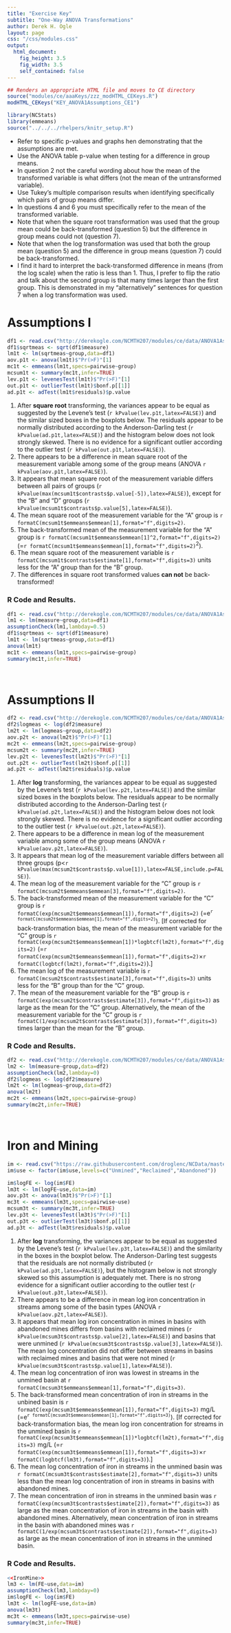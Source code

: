 ```yaml
---
title: "Exercise Key"
subtitle: "One-Way ANOVA Transformations"
author: Derek H. Ogle
layout: page
css: "/css/modules.css"
output:
  html_document:
    fig_height: 3.5
    fig_width: 3.5
    self_contained: false
---
```


```r
## Renders an appropriate HTML file and moves to CE directory
source("modules/ce/aaaKeys/zzz_modHTML_CEKeys.R")
modHTML_CEKeys("KEY_ANOVA1Assumptions_CE1")
```

```r
library(NCStats)
library(emmeans)
source("../../../rhelpers/knitr_setup.R")
```

<div class="alert alert-warning">
<ul>
  <li>Refer to specific p-values and graphs hen demonstrating that the assumptions are met.</li>
  <li>Use the ANOVA table p-value when testing for a difference in group means.</li>
  <li>In question 2 not the careful wording about how the mean of the transformed variable is what differs (not the mean of the untransformed variable).</li>
  <li>Use Tukey's multiple comparison results when identifying specifically which pairs of group means differ.</li>
  <li>In questions 4 and 6 you must specifically refer to the mean of the transformed variable.</li>
  <li>Note that when the square root transformation was used that the group mean could be back-transformed (question 5) but the difference in group means could not (question 7).</li>
  <li>Note that when the log transformation was used that both the group mean (question 5) and the difference in group means (question 7) could be back-transformed.</li>
  <li>I find it hard to interpret the back-transformed difference in means (from the log scale) when the ratio is less than 1. Thus, I prefer to flip the ratio and talk about the second group is that many times larger than the first group. This is demonstrated in my "alternatively" sentences for question 7 when a log transformation was used.</li>
</ul>
</div>

# Assumptions I

```r
df1 <- read.csv("http://derekogle.com/NCMTH207/modules/ce/data/ANOVA1Assumptions1.csv")
df1$sqrtmeas <- sqrt(df1$measure)
lm1t <- lm(sqrtmeas~group,data=df1)
aov.p1t <- anova(lm1t)$"Pr(>F)"[1]
mc1t <- emmeans(lm1t,specs=pairwise~group)
mcsum1t <- summary(mc1t,infer=TRUE)
lev.p1t <- levenesTest(lm1t)$"Pr(>F)"[1]
out.p1t <- outlierTest(lm1t)$bonf.p[[1]]
ad.p1t <- adTest(lm1t$residuals)$p.value
```

1. After **square root** transforming, the variances appear to be equal as suggested by the Levene's test (`r kPvalue(lev.p1t,latex=FALSE)`) and the similar sized boxes in the boxplots below. The residuals appear to be normally distributed according to the Anderson-Darling test (`r kPvalue(ad.p1t,latex=FALSE)`) and the histogram below does not look strongly skewed. There is no evidence for a significant outlier according to the outlier test (`r kPvalue(out.p1t,latex=FALSE)`).
1. There appears to be a difference in mean square root of the measurement variable among some of the group means (ANOVA `r kPvalue(aov.p1t,latex=FALSE)`).
1. It appears that mean square root of the measurement variable differs between all pairs of groups (`r kPvalue(max(mcsum1t$contrasts$p.value[-5]),latex=FALSE)`), except for the "B" and "D" groups (`r kPvalue(mcsum1t$contrasts$p.value[5],latex=FALSE)`).
1. The mean square root of the measurement variable for the "A" group is `r formatC(mcsum1t$emmeans$emmean[1],format="f",digits=2)`.
1. The back-transformed mean of the measurement variable for the "A" group is `r formatC(mcsum1t$emmeans$emmean[1]^2,format="f",digits=2)` (=`r formatC(mcsum1t$emmeans$emmean[1],format="f",digits=2)`<sup>2</sup>).
1. The mean square root of the measurement variable is `r formatC(mcsum1t$contrasts$estimate[1],format="f",digits=3)` units less for the "A" group than for the "B" group.
1. The differences in square root transformed values **can not** be back-transformed!

### R Code and Results.
```r
df1 <- read.csv("http://derekogle.com/NCMTH207/modules/ce/data/ANOVA1Assumptions1.csv")
lm1 <- lm(measure~group,data=df1)
assumptionCheck(lm1,lambday=0.5)
df1$sqrtmeas <- sqrt(df1$measure)
lm1t <- lm(sqrtmeas~group,data=df1)
anova(lm1t)
mc1t <- emmeans(lm1t,specs=pairwise~group)
summary(mc1t,infer=TRUE)
```

&nbsp;

# Assumptions II
```r
df2 <- read.csv("http://derekogle.com/NCMTH207/modules/ce/data/ANOVA1Assumptions2.csv")
df2$logmeas <- log(df2$measure)
lm2t <- lm(logmeas~group,data=df2)
aov.p2t <- anova(lm2t)$"Pr(>F)"[1]
mc2t <- emmeans(lm2t,specs=pairwise~group)
mcsum2t <- summary(mc2t,infer=TRUE)
lev.p2t <- levenesTest(lm2t)$"Pr(>F)"[1]
out.p2t <- outlierTest(lm2t)$bonf.p[[1]]
ad.p2t <- adTest(lm2t$residuals)$p.value
```

1. After **log** transforming, the variances appear to be equal as suggested by the Levene's test (`r kPvalue(lev.p2t,latex=FALSE)`) and the similar sized boxes in the boxplots below. The residuals appear to be normally distributed according to the Anderson-Darling test (`r kPvalue(ad.p2t,latex=FALSE)`) and the histogram below does not look strongly skewed. There is no evidence for a significant outlier according to the outlier test (`r kPvalue(out.p2t,latex=FALSE)`).
1. There appears to be a difference in mean log of the measurement variable among some of the group means (ANOVA `r kPvalue(aov.p2t,latex=FALSE)`).
1. It appears that mean log of the measurement variable differs between all three groups (p<`r kPvalue(max(mcsum2t$contrasts$p.value[1]),latex=FALSE,include.p=FALSE)`).
1. The mean log of the measurement variable for the "C" group is `r formatC(mcsum2t$emmeans$emmean[3],format="f",digits=2)`.
1. The back-transformed mean of the measurement variable for the "C" group is `r formatC(exp(mcsum2t$emmeans$emmean[1]),format="f",digits=2)` (=e<sup>`r formatC(mcsum2t$emmeans$emmean[1],format="f",digits=2)`</sup>). [If corrected for back-transformation bias, the mean of the measurement variable for the "C" group is `r formatC(exp(mcsum2t$emmeans$emmean[1])*logbtcf(lm2t),format="f",digits=2)` (=`r formatC(exp(mcsum2t$emmeans$emmean[1]),format="f",digits=2)`&times;`r formatC(logbtcf(lm2t),format="f",digits=2)`).]
1. The mean log of the measurement variable is `r formatC(mcsum2t$contrasts$estimate[3],format="f",digits=3)` units less for the "B" group than for the "C" group.
1. The mean of the measurement variable for the "B" group is `r formatC(exp(mcsum2t$contrasts$estimate[3]),format="f",digits=3)` as large as the mean for the "C" group. Alternatively, the mean of the measurement variable for the "C" group is `r formatC(1/exp(mcsum2t$contrasts$estimate[3]),format="f",digits=3)` times larger than the mean for the "B" group.

### R Code and Results.
```r
df2 <- read.csv("http://derekogle.com/NCMTH207/modules/ce/data/ANOVA1Assumptions2.csv")
lm2 <- lm(measure~group,data=df2)
assumptionCheck(lm2,lambday=0)
df2$logmeas <- log(df2$measure)
lm2t <- lm(logmeas~group,data=df2)
anova(lm2t)
mc2t <- emmeans(lm2t,specs=pairwise~group)
summary(mc2t,infer=TRUE)
```

&nbsp;

# Iron and Mining

```r
im <- read.csv("https://raw.githubusercontent.com/droglenc/NCData/master/AcidMineDrainage.csv")
im$use <- factor(im$use,levels=c("Unmined","Reclaimed","Abandoned"))
```
```r
im$logFE <- log(im$FE)
lm3t <- lm(logFE~use,data=im)
aov.p3t <- anova(lm3t)$"Pr(>F)"[1]
mc3t <- emmeans(lm3t,specs=pairwise~use)
mcsum3t <- summary(mc3t,infer=TRUE)
lev.p3t <- levenesTest(lm3t)$"Pr(>F)"[1]
out.p3t <- outlierTest(lm3t)$bonf.p[[1]]
ad.p3t <- adTest(lm3t$residuals)$p.value
```

1. After **log** transforming, the variances appear to be equal as suggested by the Levene's test (`r kPvalue(lev.p3t,latex=FALSE)`) and the similarity in the boxes in the boxplot below. The Anderson-Darling test suggests that the residuals are not normally distributed (`r kPvalue(ad.p3t,latex=FALSE)`), but the histogram below is not strongly skewed so this assumption is adequately met. There is no strong evidence for a significant outlier according to the outlier test (`r kPvalue(out.p3t,latex=FALSE)`).
1. There appears to be a difference in mean log iron concentration in streams among some of the basin types (ANOVA `r kPvalue(aov.p2t,latex=FALSE)`).
1. It appears that mean log iron concentration in mines in basins with abandoned mines differs from basins with reclaimed mines (`r kPvalue(mcsum3t$contrasts$p.value[2],latex=FALSE)`) and basins that were unmined (`r kPvalue(mcsum3t$contrasts$p.value[3],latex=FALSE)`). The mean log concentration did not differ between streams in basins with reclaimed mines and basins that were not mined (`r kPvalue(mcsum3t$contrasts$p.value[1],latex=FALSE)`).
1. The mean log concentration of iron was lowest in streams in the unmined basin at `r formatC(mcsum3t$emmeans$emmean[1],format="f",digits=3)`.
1. The back-transformed mean concentration of iron in streams in the unbined basin is `r formatC(exp(mcsum3t$emmeans$emmean[1]),format="f",digits=3)` mg/L (=e<sup>`r formatC(mcsum3t$emmeans$emmean[1],format="f",digits=3)`</sup>). [If corrected for back-transformation bias, the mean log iron concentration for streams in the unmined basin is `r formatC(exp(mcsum3t$emmeans$emmean[1])*logbtcf(lm2t),format="f",digits=3)` mg/L (=`r formatC(exp(mcsum3t$emmeans$emmean[1]),format="f",digits=3)`&times;`r formatC(logbtcf(lm3t),format="f",digits=3)`).]
1. The mean log concentration of iron in streams in the unmined basin was `r formatC(mcsum3t$contrasts$estimate[2],format="f",digits=3)` units less than the mean log concentration of iron in streams in basins with abandoned mines.
1. The mean concentration of iron in streams in the unmined basin was `r formatC(exp(mcsum3t$contrasts$estimate[2]),format="f",digits=3)` as large as the mean concentration of iron in streams in the basin with abandoned mines. Alternatively, mean concentration of iron in streams in the basin with abandoned mines was `r formatC(1/exp(mcsum3t$contrasts$estimate[2]),format="f",digits=3)` as large as the mean concentration of iron in streams in the unmined basin.

### R Code and Results.
```r
<<IronMine>>
lm3 <- lm(FE~use,data=im)
assumptionCheck(lm3,lambday=0)
im$logFE <- log(im$FE)
lm3t <- lm(logFE~use,data=im)
anova(lm3t)
mc3t <- emmeans(lm3t,specs=pairwise~use)
summary(mc3t,infer=TRUE)
```

